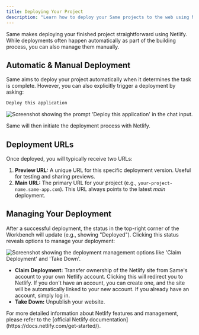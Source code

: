 ```yaml
---
title: Deploying Your Project
description: "Learn how to deploy your Same projects to the web using Netlify."
---
```


Same makes deploying your finished project straightforward using Netlify. While deployments often happen automatically as part of the building process, you can also manage them manually.

## Automatic & Manual Deployment

Same aims to deploy your project automatically when it determines the task is complete. However, you can also explicitly trigger a deployment by asking:

```md
Deploy this application
```

<Frame caption="Prompt Same to deploy your application manually.">
  <img
    src="/images/deploy-this.png"
    alt="Screenshot showing the prompt 'Deploy this application' in the chat input."
  />
</Frame>

Same will then initiate the deployment process with Netlify.

## Deployment URLs

Once deployed, you will typically receive two URLs:

1.  **Preview URL:** A unique URL for this specific deployment version. Useful for testing and sharing previews.
2.  **Main URL:** The primary URL for your project (e.g., `your-project-name.same-app.com`). This URL always points to the latest _main_ deployment.

## Managing Your Deployment

After a successful deployment, the status in the top-right corner of the Workbench will update (e.g., showing "Deployed"). Clicking this status reveals options to manage your deployment:

<Frame caption="Click the deployment status in the Workbench to manage your deployment.">
  <img
    src="/images/deploy.png"
    alt="Screenshot showing the deployment management options like 'Claim Deployment' and 'Take Down'."
  />
</Frame>

- **Claim Deployment:** Transfer ownership of the Netlify site from Same's account to your own Netlify account. Clicking this will redirect you to Netlify. If you don't have an account, you can create one, and the site will be automatically linked to your new account. If you already have an account, simply log in.
- **Take Down:** Unpublish your website.

<Info>
  For more detailed information about Netlify features and management, please
  refer to the [official Netlify
  documentation](https://docs.netlify.com/get-started/).
</Info>
